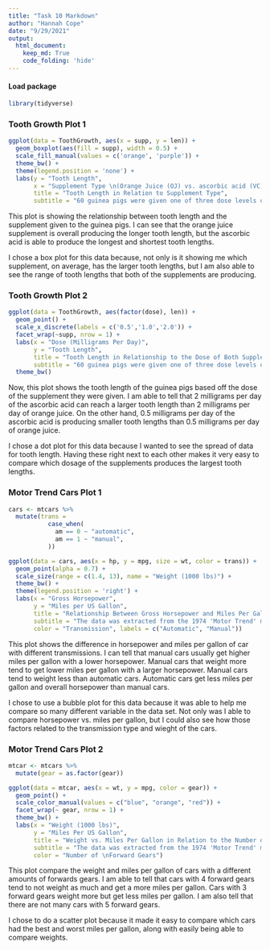 ```yaml
---
title: "Task 10 Markdown"
author: "Hannah Cope"
date: "9/29/2021"
output: 
  html_document:
    keep_md: True
    code_folding: 'hide'
---
```


#### Load package
```r
library(tidyverse)
```

### Tooth Growth Plot 1
```r
ggplot(data = ToothGrowth, aes(x = supp, y = len)) +
  geom_boxplot(aes(fill = supp), width = 0.5) +
  scale_fill_manual(values = c('orange', 'purple')) +
  theme_bw() +
  theme(legend.position = 'none') +
  labs(y = "Tooth Length",
       x = "Supplement Type \n(Orange Juice (OJ) vs. ascorbic acid (VC))",
       title = "Tooth Length in Relation to Supplement Type",
       subtitle = "60 guinea pigs were given one of three dose levels of vitamin C by one of two delivery\nmethods: orange juice (OJ), or ascorbic acid (VC).")
```
This plot is showing the relationship between tooth length and the supplement given to the guinea pigs. I can see that the orange juice supplement is overall producing the longer tooth length, but the ascorbic acid is able to produce the longest and shortest tooth lengths. 

I chose a box plot for this data because, not only is it showing me which supplement, on average, has the larger tooth lengths, but I am also able to see the range of tooth lengths that both of the supplements are producing. 

### Tooth Growth Plot 2
```r
ggplot(data = ToothGrowth, aes(factor(dose), len)) +
  geom_point() +
  scale_x_discrete(labels = c('0.5','1.0','2.0')) +
  facet_wrap(~supp, nrow = 1) +
  labs(x = "Dose (Milligrams Per Day)",
       y = "Tooth Length",
       title = "Tooth Length in Relationship to the Dose of Both Supplements",
       subtitle = "60 guinea pigs were given one of three dose levels of vitamin C by one of two delivery\nmethods: orange juice (OJ), or ascorbic acid (VC).") +
  theme_bw()
```
Now, this plot shows the tooth length of the guinea pigs based off the dose of the supplement they were given. I am able to tell that 2 milligrams per day of the ascorbic acid can reach a larger tooth length than 2 milligrams per day of orange juice. On the other hand, 0.5 milligrams per day of the ascorbic acid is producing smaller tooth lengths than 0.5 milligrams per day of orange juice.
  
I chose a dot plot for this data because I wanted to see the spread of data for tooth length. Having these right next to each other makes it very easy to compare which dosage of the supplements produces the largest tooth lengths.
  
### Motor Trend Cars Plot 1
```r
cars <- mtcars %>%
  mutate(trans = 
           case_when(
             am == 0 ~ "automatic",
             am == 1 ~ "manual",
           ))
```

```r
ggplot(data = cars, aes(x = hp, y = mpg, size = wt, color = trans)) +
  geom_point(alpha = 0.7) +
  scale_size(range = c(1.4, 13), name = "Weight (1000 lbs)") +
  theme_bw() +
  theme(legend.position = 'right') +
  labs(x = "Gross Horsepower",
       y = "Miles per US Gallon",
       title = "Relationship Between Gross Horsepower and Miles Per Gallon \nfor Different Transmission Types",
       subtitle = "The data was extracted from the 1974 'Motor Trend' magazine",
       color = "Transmission", labels = c("Automatic", "Manual"))
```
This plot shows the difference in horsepower and miles per gallon of car with different transmissions. I can tell that manual cars usually get higher miles per gallon with a lower horsepower. Manual cars that weight more tend to get lower miles per gallon with a larger horsepower. Manual cars tend to weight less than automatic cars. Automatic cars get less miles per gallon and overall horsepower than manual cars.

I chose to use a bubble plot for this data because it was able to help me compare so many different variable in the data set. Not only was I able to compare horsepower vs. miles per gallon, but I could also see how those factors related to the transmission type and wieght of the cars.

### Motor Trend Cars Plot 2
```r
mtcar <- mtcars %>%
  mutate(gear = as.factor(gear))
```

```r
ggplot(data = mtcar, aes(x = wt, y = mpg, color = gear)) +
  geom_point() +
  scale_color_manual(values = c("blue", "orange", "red")) +
  facet_wrap(~ gear, nrow = 1) +
  theme_bw() +
  labs(x = "Weight (1000 lbs)",
       y = "Miles Per US Gallon",
       title = "Weight vs. Miles Per Gallon in Relation to the Number of Forward Gears",
       subtitle = "The data was extracted from the 1974 'Motor Trend' magazine",
       color = "Number of \nForward Gears")
```
This plot compare the weight and miles per gallon of cars with a different amounts of forwards gears. I am able to tell that cars with 4 forward gears tend to not weight as much and get a more miles per gallon. Cars with 3 forward gears weight more but get less miles per gallon. I am also tell that there are not many cars with 5 forward gears.

I chose to do a scatter plot because it made it easy to compare which cars had the best and worst miles per gallon, along with easily being able to compare weights.
